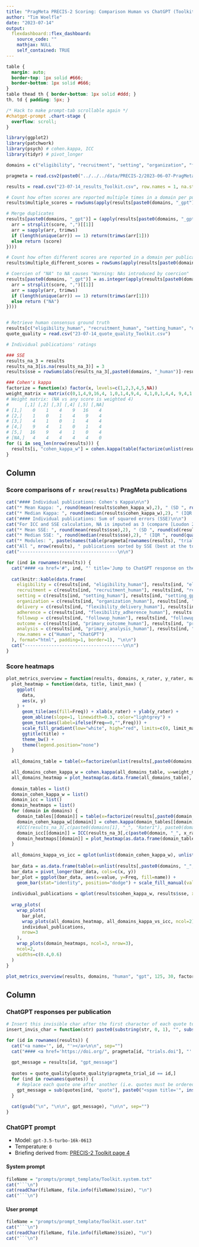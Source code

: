```yaml
---
title: "PragMeta PRECIS-2 Scoring: Comparison Human vs ChatGPT (Toolkit  briefing)"
author: "Tim Woelfle"
date: "2023-07-14"
output: 
  flexdashboard::flex_dashboard:
    source_code: ""
    mathjax: NULL
    self_contained: TRUE
---
```


```css
table {
  margin: auto;
  border-top: 1px solid #666;
  border-bottom: 1px solid #666;
}
table thead th { border-bottom: 1px solid #ddd; }
th, td { padding: 5px; }

/* Hack to make prompt-tab scrollable again */
#chatgpt-prompt .chart-stage {
  overflow: scroll;
}
```

```r
library(ggplot2)
library(patchwork)
library(psych) # cohen.kappa, ICC
library(tidyr) # pivot_longer

domains = c("eligibility", "recruitment", "setting", "organization", "flexibility_delivery", "flexibility_adherence", "followup", "primary_outcome", "primary_analysis")

pragmeta = read.csv2(paste0("../../../data/PRECIS-2/2023-06-07-PragMeta-export-V1_TW.csv"), row.names = "trials.trials_id", )

results = read.csv("23-07-14_results_Toolkit.csv", row.names = 1, na.strings = c())

# Count how often scores are reported multiple times in a domain per publication (including duplicates)
results$multiple_scores = rowSums(apply(results[paste0(domains, "_gpt")], 2, function(x) !x %in% c("1", "2", "3", "4", "5", "NA")))

# Merge duplicates
results[paste0(domains, "_gpt")] = (apply(results[paste0(domains, "_gpt")], 2, Vectorize(function(score) {
  arr = strsplit(score, ",")[[1]]
  arr = sapply(arr, trimws)
  if (length(unique(arr)) == 1) return(trimws(arr[1]))
  else return (score)
})))

# Count how often different scores are reported in a domain per publication (excluding duplicates)
results$multiple_different_scores = rowSums(apply(results[paste0(domains, "_gpt")], 2, function(x) !x %in% c("1", "2", "3", "4", "5", "NA")))

# Coercien of "NA" to NA causes "Warning: NAs introduced by coercion"
results[paste0(domains, "_gpt")] = as.integer(apply(results[paste0(domains, "_gpt")], 2, Vectorize(function(score) {
  arr = strsplit(score, ",")[[1]]
  arr = sapply(arr, trimws)
  if (length(unique(arr)) == 1) return(trimws(arr[1]))
  else return ("NA")
})))


# Retrieve human consensus ground truth
results[c("eligibility_human", "recruitment_human", "setting_human", "organization_human", "flexibility_delivery_human", "flexibility_adherence_human", "followup_human", "primary_outcome_human", "primary_analysis_human")] = pragmeta[rownames(results), c("precis2.eligibility_score", "precis2.recruit_score", "precis2.set_score", "precis2.org_score", "precis2.flex_score", "precis2.adherence_score", "precis2.fu_score", "precis2.out_score", "precis2.analysis_score")]
quote_quality = read.csv("23-07-14_quote_quality_Toolkit.csv")

# Individual publications' ratings

### SSE
results_na_3 = results
results_na_3[is.na(results_na_3)] = 3
results$sse = rowSums(abs(results_na_3[,paste0(domains, "_human")]-results_na_3[,paste0(domains, "_gpt")])**2)

### Cohen's kappa
factorize = function(x) factor(x, levels=c(1,2,3,4,5,NA))
weight_matrix = matrix(c(0,1,4,9,16,4, 1,0,1,4,9,4, 4,1,0,1,4,4, 9,4,1,0,1,4, 16,9,4,1,0,4, 4,4,4,4,4,0), nrow=6)
# Weight matrix: (NA vs any score is weighted 4)
#      [,1] [,2] [,3] [,4] [,5] [,NA]
# [1,]    0    1    4    9   16    4
# [2,]    1    0    1    4    9    4
# [3,]    4    1    0    1    4    4
# [4,]    9    4    1    0    1    4
# [5,]   16    9    4    1    0    4
# [NA,]   4    4    4    4    4    0
for (i in seq_len(nrow(results))) {
  results[i, "cohen_kappa_w"] = cohen.kappa(table(factorize(unlist(results[i, paste0(domains, "_human")])), factorize(unlist(results[i, paste0(domains, "_gpt")])), useNA="always"), w=weight_matrix)$weighted.kappa
}
```

Column {data-width=60}
-------------------------------------

### Score comparisons of `r nrow(results)` PragMeta publications

```r
cat("#### Individual publications: Cohen's Kappa\n\n")
cat("* Mean Kappa: ", round(mean(results$cohen_kappa_w),2), " (SD ", round(sd(results$cohen_kappa_w),2), ")\n\n", sep="")
cat("* Median Kappa: ", round(median(results$cohen_kappa_w),2), " (IQR ", round(quantile(results$cohen_kappa_w,0.25),2), "-", round(quantile(results$cohen_kappa_w,0.75),2), ", range ", min(results$cohen_kappa_w), "-", max(results$cohen_kappa_w), ")\n\n", sep="")
cat("#### Individual publications: Sum of squared errors (SSE)\n\n")
cat("For ICC and SSE calculation, NA is imputed as 3 (compare [Loudon 2017](https://doi.org/10.1016/j.jclinepi.2017.06.001) for ICC). SSE = sum((human-gpt)²). Examples: error of 1 in each of the 9 domains: SSE = 9×(1²)= 9; error of 4 in 1 domain: 1×(4²)=16; error of 2 in 5 domains: SSE = 5×(2²) = 20\n\n")
cat("* Mean SSE: ", round(mean(results$sse),2), " (SD ", round(sd(results$sse),2), ")\n\n", sep="")
cat("* Median SSE: ", round(median(results$sse),2), " (IQR ", round(quantile(results$sse,0.25),2), "-", round(quantile(results$sse,0.75),2), ", range ", min(results$sse), "-", max(results$sse), ")\n\n", sep="")
cat("* Modules: ", paste(names(table(pragmeta[rownames(results), "trials.module"])), table(pragmeta[rownames(results), "trials.module"]), sep=": ", collapse=", "), "\n\n", sep="")
cat("All ", nrow(results), " publications sorted by SSE (best at the top, worst at the bottom):\n\n", sep="")
cat("-------------------------------------\n\n")

for (ind in rownames(results)) {
  cat("#### <a href='#", ind, "' title='Jump to ChatGPT response on the right'>", pragmeta[ind, "trials.title"], "</a> (", pragmeta[ind, "trials.pub_year"], "), ", pragmeta[ind, "trials.module"], ", SEE: ", results[ind, "sse"], ", Cohen Kappa: ", round(results[ind, "cohen_kappa_w"], 2), "\n\n", sep="")
  
  cat(knitr::kable(data.frame(
    eligibility = c(results[ind, "eligibility_human"], results[ind, "eligibility_gpt"]),
    recruitment = c(results[ind, "recruitment_human"], results[ind, "recruitment_gpt"]),
    setting = c(results[ind, "setting_human"], results[ind, "setting_gpt"]),
    organization = c(results[ind, "organization_human"], results[ind, "organization_gpt"]),
    delivery = c(results[ind, "flexibility_delivery_human"], results[ind, "flexibility_delivery_gpt"]),
    adherence = c(results[ind, "flexibility_adherence_human"], results[ind, "flexibility_adherence_gpt"]),
    followup = c(results[ind, "followup_human"], results[ind, "followup_gpt"]),
    outcome = c(results[ind, "primary_outcome_human"], results[ind, "primary_outcome_gpt"]),
    analysis = c(results[ind, "primary_analysis_human"], results[ind, "primary_analysis_gpt"]),
    row.names = c("Human", "ChatGPT")
  ), format="html", padding=1, border=1), "\n\n")
  cat("-------------------------------------\n\n")
}
```

### Score heatmaps

```r
plot_metrics_overview = function(results, domains, x_rater, y_rater, max_all_domains, max_single_domains, factorize, weight_matrix, useNA="always") {
  plot_heatmap = function(data, title, limit_max) {
    ggplot(
      data, 
      aes(x, y)
    ) +
      geom_tile(aes(fill=Freq)) + xlab(x_rater) + ylab(y_rater) +
      geom_abline(slope=1, linewidth=0.3, color="lightgrey") +
      geom_text(aes(label=ifelse(Freq==0,"",Freq))) +
      scale_fill_gradient(low="white", high="red", limits=c(0, limit_max)) +
      ggtitle(title) +
      theme_bw() +
      theme(legend.position="none")
  }
  
  all_domains_table = table(x=factorize(unlist(results[,paste0(domains, "_", x_rater)])), y=factorize(unlist(results[,paste0(domains, "_", y_rater)])), useNA=useNA)

  all_domains_cohen_kappa_w = cohen.kappa(all_domains_table, w=weight_matrix)$weighted.kappa
  all_domains_heatmap = plot_heatmap(as.data.frame(all_domains_table), paste0("all domains (weighted Cohen κ=", round(all_domains_cohen_kappa_w, 2), ")"), max_all_domains)
  
  domain_tables = list()
  domain_cohen_kappa_w = list()
  domain_icc = list()
  domain_heatmaps = list()
  for (domain in domains) {
    domain_tables[[domain]] = table(x=factorize(results[,paste0(domain, "_", x_rater)]), y=factorize(results[,paste0(domain, "_", y_rater)]), useNA=useNA)
    domain_cohen_kappa_w[[domain]] = cohen.kappa(domain_tables[[domain]], w=weight_matrix)$weighted.kappa
    #ICC(results_na_3[,c(paste0(domains[1], "_", "Rater1"), paste0(domains[1], "_", "Rater2"))])
    domain_icc[[domain]] = ICC(results_na_3[,c(paste0(domain, "_", x_rater), paste0(domain, "_", y_rater))])$results["Average_random_raters", "ICC"]
    domain_heatmaps[[domain]] = plot_heatmap(as.data.frame(domain_tables[[domain]]), paste0(domain, " (κ=", round(domain_cohen_kappa_w[[domain]],2), ", ICC=", round(domain_icc[[domain]],2), ")"), max_single_domains)
  }
  
  all_domains_kappa_vs_icc = qplot(unlist(domain_cohen_kappa_w), unlist(domain_icc), xlab="Weighted Cohen kappa", ylab="ICC(2,k)", xlim=c(-0.2,1), ylim=c(0,1), size=I(3)) + theme_bw()
  
  bar_data = as.data.frame(table(x=unlist(results[,paste0(domains, "_", x_rater)]), y=unlist(results[,paste0(domains, "_", y_rater)]), useNA = useNA))
  bar_data = pivot_longer(bar_data, cols=c(x, y))
  bar_plot = ggplot(bar_data, aes(x=value, y=Freq, fill=name)) +
    geom_bar(stat="identity", position="dodge") + scale_fill_manual(values=c("x"="#2780e3", "y"="#ff9e81")) + theme_bw() + xlab(NULL) + ggtitle(paste0(x_rater, " (blue) vs ", y_rater, " (red)")) + theme(legend.position="none")
  
  individual_publications = qplot(results$cohen_kappa_w, results$sse, xlab="Weighted Cohen kappa", ylab="Sum of squared errors", xlim=c(-0.5,1), size=I(3), alpha=I(0.8)) + theme_bw() + ggtitle(paste0("individual publications' ratings (n=", nrow(results), ")"))
  
  wrap_plots(
    wrap_plots(
      bar_plot, 
      wrap_plots(all_domains_heatmap, all_domains_kappa_vs_icc, ncol=2),
      individual_publications, 
      nrow=3
    ),
    wrap_plots(domain_heatmaps, ncol=3, nrow=3),
    ncol=2,
    widths=c(0.4,0.6)
  )
}

plot_metrics_overview(results, domains, "human", "gpt", 125, 30, factorize, weight_matrix)
```

Column {data-width=40 .tabset}
-------------------------------------

### ChatGPT responses per publication

```r
# Insert this invisible char after the first character of each quote to make sure that it is only replaced with span once
insert_invis_char = function(str) paste0(substring(str, 0, 1), "‎", substring(str, 2))

for (id in rownames(results)) {
  cat("<a name='", id, "'></a>\n\n", sep="")
  cat("#### <a href='https://doi.org/", pragmeta[id, "trials.doi"], "' title='Open publication'>", pragmeta[id, "trials.title"], "</a> (", pragmeta[id, "trials.pub_year"], "), ", pragmeta[id, "trials.module"], "\n\n", sep="")
  
  gpt_message = results[id, "gpt_message"]
  
  quotes = quote_quality[quote_quality$pragmeta_trial_id == id,]
  for (ind in rownames(quotes)) {
    # Replace each quote one after another (i.e. quotes must be ordered in csv), do not use gsub with this strategy
    gpt_message = sub(quotes[ind, "quote"], paste0("<span title='", insert_invis_char(trimws(gsub("'", "&#39;", gsub("\n", "", quotes[ind, "best_match"]), fixed=T))), "' style='border-bottom: 1px dashed black;", ifelse(quotes[ind, "ratio"] < 80, "background-color: red", ifelse(quotes[ind, "ratio"] < 95, "background-color: orange", ifelse(quotes[ind, "ratio"] < 100, "background-color: yellow", ""))), "'>", insert_invis_char(quotes[ind, "quote"]), "</span>"), gpt_message, fixed=T, useBytes = T)
  }
  
  cat(gsub("\n", "\n\n", gpt_message), "\n\n", sep="")
}
```

### ChatGPT prompt

* Model: `gpt-3.5-turbo-16k-0613`
* Temperature: `0`
* Briefing derived from: [PRECIS-2 Toolkit page 4](http://precis-2.org/Help/Documentation/ToolkitDownload)

#### System prompt

```r
fileName = "prompts/prompt_template/Toolkit.system.txt"
cat("```\n")
cat(readChar(fileName, file.info(fileName)$size), "\n")
cat("```\n")
```

#### User prompt

```r
fileName = "prompts/prompt_template/Toolkit.user.txt"
cat("```\n")
cat(readChar(fileName, file.info(fileName)$size), "\n")
cat("```\n")
```
